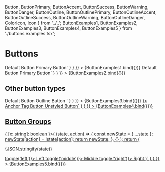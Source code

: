   Button,
  ButtonPrimary,
  ButtonAccent,
  ButtonSuccess,
  ButtonWarning,
  ButtonDanger,
  ButtonOutline,
  ButtonOutlinePrimary,
  ButtonOutlineAccent,
  ButtonOutlineSuccess,
  ButtonOutlineWarning,
  ButtonOutlineDanger,
  ColorIcon,
  Icon
} from '../..';
  ButtonExamples1,
  ButtonExamples2,
  ButtonExamples3,
  ButtonExamples4,
  ButtonExamples5
} from './buttons.examples.tsx';

<Meta title="Components/Buttons/Buttons" component={Button} />

# Buttons

<Canvas>
  <Story
    name="Buttons"
    parameters={{
      docs: {
        source: {
          code: dedent`
          <Button>Default Button</Button>
          <ButtonPrimary>Primary Button</ButtonPrimary>`
        }
      }
    }}
  >
    {ButtonExamples1.bind({})}
  </Story>
  <Story
    name="Disabled Buttons"
    parameters={{
      docs: {
        source: {
          code: dedent`
          <Button disabled>Default Button</Button>
          <ButtonPrimary disabled={true}>Primary Button</ButtonPrimary>`
        }
      }
    }}
  >
    {ButtonExamples2.bind({})}
  </Story>
  <ArgsTable of={Button} />
</Canvas>

## Other button types

<Canvas>
  <Story
    name="Buttons with Icons"
    parameters={{
      docs: {
        source: {
          code: dedent`
          <Button>
            <ColorIcon name="googleCalendar" /> Default Button
          </Button>
          <ButtonOutline>
            Outline Button <Icon name="settings" />
          </ButtonOutline>`
        }
      }
    }}
  >
    {ButtonExamples3.bind({})}
  </Story>
  <Story
    name="Buttons as another component"
    parameters={{
      docs: {
        source: {
          code: dedent`
          <ButtonLink as={buttonProps => <a {...buttonProps} href="#test" />}> Anchor Tag Button</ButtonLink>
          <ButtonUnstyled>Unstyled Button</ButtonUnstyled>`
        }
      }
    }}
  >
    {ButtonExamples4.bind({})}
  </Story>
</Canvas>

## Button Groups

<Canvas>
  <Story
    name="Buttons Groups"
    parameters={{
      docs: {
        source: {
          code: dedent`
    const [state, toggle] = useReducer<(state: { [x: string]: boolean }, action: string) => { [x: string]: boolean }>(
      (state, action) => {
        const newState = { ...state };
        newState[action] = !state[action];
        return newState;
      },
      {}
    );
    return (
      <p>{JSON.stringify(state)}</p>
      <ButtonGroup>
        <ButtonPrimary className={classNames({ active: state.left })} onClick={() => toggle('left')}>
          Left
        </ButtonPrimary>
        <ButtonPrimary className={classNames({ active: state.middle })} onClick={() => toggle('middle')}>
          Middle
        </ButtonPrimary>
        <ButtonPrimary className={classNames({ active: state.right })} onClick={() => toggle('right')}>
          Right
        </ButtonPrimary>
      </ButtonGroup>
    )`
        }
      }
    }}
  >
    {ButtonExamples5.bind({})}
  </Story>
</Canvas>

